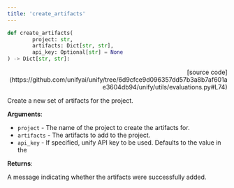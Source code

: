 ```yaml
---
title: 'create_artifacts'
---
```


```python
def create_artifacts(
        project: str,
        artifacts: Dict[str, str],
        api_key: Optional[str] = None
) -> Dict[str, str]:
```

<p align="right">[source code](https://github.com/unifyai/unify/tree/6d9cfce9d096357dd57b3a8b7af601ae3604db94/unify/utils/evaluations.py#L74)</p>

Create a new set of artifacts for the project.

**Arguments**:

- `project` - The name of the project to create the artifacts for.
- `artifacts` - The artifacts to add to the project.
- `api_key` - If specified, unify API key to be used. Defaults to the value in the



**Returns**:

A message indicating whether the artifacts were successfully added.